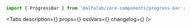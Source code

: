 


<Meta
    title='Компоненты/ProgressBar'
    component={ProgressBar}
/>


<!-- Canvas -->

<Story name='ProgressBar'>
    <ProgressBar
        value={number('value', 40)}
        view={select('view', ['positive', 'negative', 'attention', 'link', 'tertiary', 'secondary', 'primary', 'accent'])}
        size={select('size', ['s', 'm'], 'm')}
    />
</Story>


<!-- Docs -->

<ComponentHeader
    name='ProgressBar'
    version={version}
    package='@alfalab/core-components/progress-bar'
    stage={2}
    design='https://www.figma.com/file/cdNnkh2QdxuvYLrBm4cubM/Web-%3A%3A-Core-Default-Components?node-id=781%3A30260'
/>

```jsx
import { ProgressBar } from '@alfalab/core-components/progress-bar';
```

<Tabs
    description={<Description />}
    props={<Props of={ProgressBarTS} />}
    cssVars={<CssVars css={styles} />}
    changelog={<Changelog />}
/>
